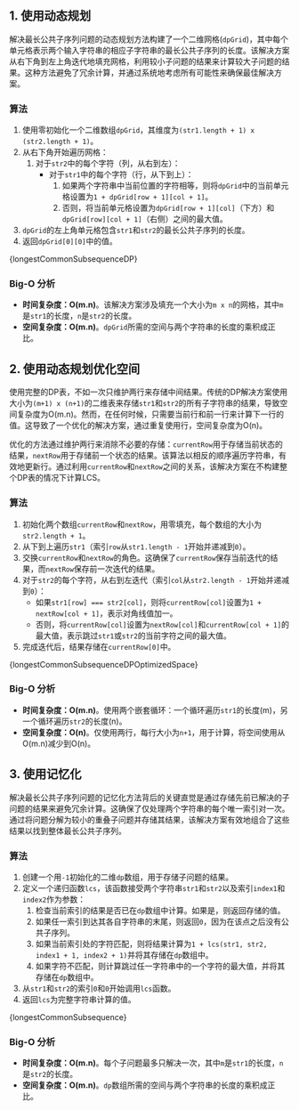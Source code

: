 

## 1. 使用动态规划

解决最长公共子序列问题的动态规划方法构建了一个二维网格(`dpGrid`)，其中每个单元格表示两个输入字符串的相应子字符串的最长公共子序列的长度。该解决方案从右下角到左上角迭代地填充网格，利用较小子问题的结果来计算较大子问题的结果。这种方法避免了冗余计算，并通过系统地考虑所有可能性来确保最佳解决方案。

### 算法

1. 使用零初始化一个二维数组`dpGrid`，其维度为`(str1.length + 1) x (str2.length + 1)`。
2. 从右下角开始遍历网格：
   1. 对于`str2`中的每个字符（列，从右到左）：
      * 对于`str1`中的每个字符（行，从下到上）：
        1. 如果两个字符串中当前位置的字符相等，则将`dpGrid`中的当前单元格设置为`1 + dpGrid[row + 1][col + 1]`。
        2. 否则，将当前单元格设置为`dpGrid[row + 1][col]`（下方）和`dpGrid[row][col + 1]`（右侧）之间的最大值。
3. `dpGrid`的左上角单元格包含`str1`和`str2`的最长公共子序列的长度。
4. 返回`dpGrid[0][0]`中的值。

<MDXCodeBlock>
  {longestCommonSubsequenceDP}
</MDXCodeBlock>

### Big-O 分析

* **时间复杂度：O(m.n)**。该解决方案涉及填充一个大小为`m x n`的网格，其中`m`是`str1`的长度，`n`是`str2`的长度。
* **空间复杂度：O(m.n)**。`dpGrid`所需的空间与两个字符串的长度的乘积成正比。

## 2. 使用动态规划优化空间

使用完整的DP表，不如一次只维护两行来存储中间结果。传统的DP解决方案使用大小为`(m+1) x (n+1)`的二维表来存储`str1`和`str2`的所有子字符串的结果，导致空间复杂度为O(m.n)。然而，在任何时候，只需要当前行和前一行来计算下一行的值。这导致了一个优化的解决方案，通过重复使用行，空间复杂度为O(n)。

优化的方法通过维护两行来消除不必要的存储：`currentRow`用于存储当前状态的结果，`nextRow`用于存储前一个状态的结果。该算法以相反的顺序遍历字符串，有效地更新行。通过利用`currentRow`和`nextRow`之间的关系，该解决方案在不构建整个DP表的情况下计算LCS。

### 算法

1. 初始化两个数组`currentRow`和`nextRow`，用零填充，每个数组的大小为`str2.length + 1`。
2. 从下到上遍历`str1`（索引`row`从`str1.length - 1`开始并递减到`0`）。
3. 交换`currentRow`和`nextRow`的角色。这确保了`currentRow`保存当前迭代的结果，而`nextRow`保存前一次迭代的结果。
4. 对于`str2`的每个字符，从右到左迭代（索引`col`从`str2.length - 1`开始并递减到`0`）：
   * 如果`str1[row] === str2[col]`，则将`currentRow[col]`设置为`1 + nextRow[col + 1]`，表示对角线值加一。
   * 否则，将`currentRow[col]`设置为`nextRow[col]`和`currentRow[col + 1]`的最大值，表示跳过`str1`或`str2`的当前字符之间的最大值。
5. 完成迭代后，结果存储在`currentRow[0]`中。

<MDXCodeBlock>
  {longestCommonSubsequenceDPOptimizedSpace}
</MDXCodeBlock>

### Big-O 分析

* **时间复杂度：O(m.n)**。使用两个嵌套循环：一个循环遍历`str1`的长度(m)，另一个循环遍历`str2`的长度(n)。
* **空间复杂度：O(n)**。仅使用两行，每行大小为`n+1`，用于计算，将空间使用从O(m.n)减少到O(n)。

## 3. 使用记忆化

解决最长公共子序列问题的记忆化方法背后的关键直觉是通过存储先前已解决的子问题的结果来避免冗余计算。这确保了仅处理两个字符串的每个唯一索引对一次。通过将问题分解为较小的重叠子问题并存储其结果，该解决方案有效地组合了这些结果以找到整体最长公共子序列。

### 算法

1. 创建一个用`-1`初始化的二维`dp`数组，用于存储子问题的结果。
2. 定义一个递归函数`lcs`，该函数接受两个字符串`str1`和`str2`以及索引`index1`和`index2`作为参数：
   1. 检查当前索引的结果是否已在`dp`数组中计算。如果是，则返回存储的值。
   2. 如果任一索引到达其各自字符串的末尾，则返回`0`，因为在该点之后没有公共子序列。
   3. 如果当前索引处的字符匹配，则将结果计算为`1 + lcs(str1, str2, index1 + 1, index2 + 1)`并将其存储在`dp`数组中。
   4. 如果字符不匹配，则计算跳过任一字符串中的一个字符的最大值，并将其存储在`dp`数组中。
3. 从`str1`和`str2`的索引`0`和`0`开始调用`lcs`函数。
4. 返回`lcs`为完整字符串计算的值。

<MDXCodeBlock>
  {longestCommonSubsequence}
</MDXCodeBlock>

### Big-O 分析

* **时间复杂度：O(m.n)**。每个子问题最多只解决一次，其中`m`是`str1`的长度，`n`是`str2`的长度。
* **空间复杂度：O(m.n)**。`dp`数组所需的空间与两个字符串的长度的乘积成正比。
